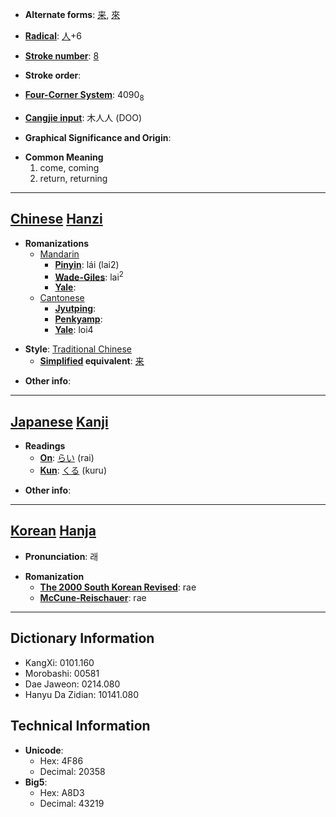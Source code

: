 * '''Alternate forms''': [[来]], [[來]]

* '''[[Wiktionary:Chinese radical index| Radical]]''': [[Wiktionary:Chinese radical index 人|人]]+6

* '''[[Wiktionary:Chinese total strokes index|Stroke number]]''': [[Wiktionary:Chinese total strokes index 8|8]]

* '''Stroke order''': 

* '''[[Wiktionary:Chinese four corner index|Four-Corner System]]''': 4090<sub>8</sub>

* '''[[Wiktionary:Chinese Cangjie index|Cangjie input]]''': 木人人 (DOO)

* '''Graphical Significance and Origin''': 

* '''Common Meaning'''
*#come, coming
*# return, returning


----

== [[Chinese]] [[Hanzi]] ==

* '''Romanizations'''
** [[Mandarin]]
*** '''[[Pinyin]]''': lái (lai2)
*** '''[[Wade-Giles]]''': lai<sup>2</sup>
*** '''[[Yale]]''': 
**[[Cantonese]]
***'''[[Jyutping]]''':
***'''[[Penkyamp]]''': 
***'''[[Yale]]''': loi4

* '''Style''': [[Traditional Chinese]] 
** '''[[Simplified Chinese|Simplified]] equivalent''': [[来]]

* '''Other info''': 

----

== [[Japanese]] [[Kanji]] ==

* '''Readings'''
** '''[[On]]''': [[らい]] (rai)
** '''[[Kun]]''': [[くる]] (kuru)

* '''Other info''':  

----

== [[Korean]] [[Hanja]] ==

* '''Pronunciation''': 래

* '''Romanization'''
** '''[[The 2000 South Korean Revised Romanization|The 2000 South Korean Revised]]''': rae
** '''[[McCune-Reischauer]]''': rae

----

== Dictionary Information ==

* KangXi: 0101.160
* Morobashi: 00581
* Dae Jaweon: 0214.080
* Hanyu Da Zidian: 10141.080

== Technical Information ==

* '''Unicode''':
** Hex: 4F86
** Decimal: 20358
* '''Big5''':
** Hex: A8D3
** Decimal: 43219